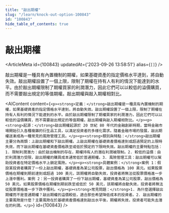 ```yaml
---
title: "敲出期權"
slug: "/learn/knock-out-option-100843"
id: "100843"
hide_table_of_contents: true
---
```



# 敲出期權

<ArticleMeta id={100843} updatedAt={'2023-09-26 13:58:51'} alias={`[]`} />
<div className='border-solid border-b border-t-0 my-4 border-[var(--ifm-color-gray-300)]' />

敲出期權是一種具有內置機制的期權，如果基礎資產的指定價格水平達到，將自動失效。敲出期權設置了一個上限，限制了期權在持有人有利的情況下能達到的水平。由於敲出期權限制了期權買家的利潤潛力，因此它們可以以較低的溢價購買，而不需要敲出規定的等值期權。敲出期權與敲入期權相對比。

<AIContent content={`<p><strong>定義：</strong>敲出期權是一種具有內置機制的期權，如果基礎資產的指定價格水平達到，將自動失效。敲出期權設置了一個上限，限制了期權在持有人有利的情況下能達到的水平。由於敲出期權限制了期權買家的利潤潛力，因此它們可以以較低的溢價購買，而不需要敲出規定的等值期權。敲出期權與敲入期權相對比。</p><p><strong>起源：</strong>敲出期權起源於 20 世紀 80 年代的金融創新時期，當時金融市場開始引入各種複雜的衍生品工具，以滿足投資者的多樣化需求。隨着金融市場的發展，敲出期權逐漸成為一種常見的風險管理工具。</p><p><strong>類別與特點：</strong>敲出期權主要分為兩類：上敲出期權和下敲出期權。上敲出期權在基礎資產價格達到或超過預定的上限時失效，而下敲出期權在基礎資產價格跌至或低於預定的下限時失效。敲出期權的主要特點包括：1. 限制利潤潛力：由於敲出機制的存在，期權持有人的潛在利潤被限制。2. 較低的溢價：由於利潤潛力受限，敲出期權的購買成本通常低於普通期權。3. 風險管理工具：敲出期權可以幫助投資者在特定價格水平上鎖定風險。</p><p><strong>具體案例：</strong>案例 1：假設某投資者購買了一份上敲出期權，基礎資產為某公司股票，敲出價格為 100 美元。如果股票價格在期權到期前達到或超過 100 美元，該期權將自動失效，投資者將無法從股票價格進一步上漲中獲利。案例 2：另一投資者購買了一份下敲出期權，基礎資產為某公司股票，敲出價格為 50 美元。如果股票價格在期權到期前跌至或低於 50 美元，該期權將自動失效，投資者將無法從股票價格進一步下跌中獲利。</p><p><strong>常見問題：</strong>1. 為什麼選擇敲出期權而不是普通期權？敲出期權的溢價較低，適合那些希望降低成本的投資者。2. 敲出期權的主要風險是什麼？主要風險在於基礎資產價格達到敲出水平後，期權將失效，投資者可能失去潛在的利潤。</p>`} id={100843} />
